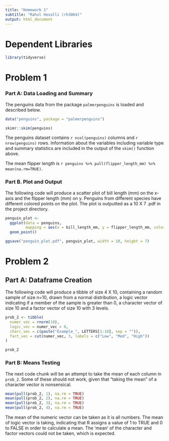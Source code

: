 ```yaml
---
title: "Homework 1"
subtitle: "Rahul Hosalli (rh3064)"
output: html_document
---
```


# Dependent Libraries

```r
library(tidyverse)
```

# Problem 1

### Part A: Data Loading and Summary

The penguins data from the package `palmerpenguins` is loaded and described below.

```r
data("penguins", package = "palmerpenguins")

skimr::skim(penguins)
```

The penguins dataset contains `r ncol(penguins)` columns and `r nrow(penguins)` rows. Information about the variables including variable type and summary statistics are included in the output of the `skim()` function above.

The mean flipper length is `r penguins %>% pull(flipper_length_mm) %>% mean(na.rm=TRUE)`.

### Part B. Plot and Output

The following code will produce a scatter plot of bill length (mm) on the x-axis and the flipper length (mm) on y. Penguins from different species have different colored points on the plot. The plot is outputted as a 10 X 7 .pdf in the project directory.

```r
penguin_plot <- 
  ggplot(data = penguins, 
         mapping = aes(x = bill_length_mm, y = flipper_length_mm, color = species)) +
  geom_point()

ggsave("penguin_plot.pdf", penguin_plot, width = 10, height = 7)
```

# Problem 2

## Part A: Dataframe Creation

The following code will produce a tibble of size 4 X 10, containing a random sample of size n=10, drawn from a normal distribution, a logic vector indicating if a member of the sample is greater than 0, a character vector of size 10 and a factor vector of size 10 with 3 levels.

```r

prob_2 <- tibble(
  numer_vec = rnorm(10),
  logic_vec = numer_vec > 0,
  charc_vec = c(paste("Example_", LETTERS[1:10], sep = "")),
  fact_vec = cut(numer_vec, 3, labels = c("Low", "Med", "High"))
)

prob_2
```

### Part B: Means Testing

The next code chunk will be an attempt to take the mean of each column in `prob_2`. Some of these should not work, given that "taking the mean" of a character vector is nonsensical.

```r
mean(pull(prob_2, 1), na.rm = TRUE)
mean(pull(prob_2, 2), na.rm = TRUE)
mean(pull(prob_2, 3), na.rm = TRUE)
mean(pull(prob_2, 4), na.rm = TRUE)
```

The mean of the numeric vector can be taken as it is all numbers. The mean of logic vector is taking, indicating that R assigns a value of 1 to TRUE and 0 to FALSE in order to calculate a mean. The 'mean' of the character and factor vectors could not be taken, which is expected.

